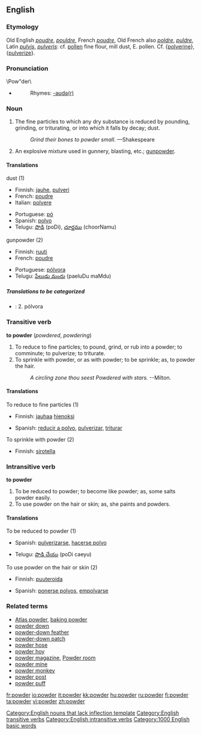 ==English==
{{wikipedia}}
===Etymology===
Old English ''[[poudre]]'', ''[[pouldre]]'', French ''[[poudre]]'', Old French also ''[[poldre]]'', ''[[puldre]]'', Latin ''[[pulvis]]'', ''[[pulveris]]'': cf. [[pollen]] fine flour, mill dust, E. pollen. Cf. {[[polverine]]}, {[[pulverize]]}.

===Pronunciation===
\Pow"der\

*{{audio|en-us-powder.ogg|Audio (US)}}
*:Rhymes: [[Rhymes:English:-aʊdə(r)|-aʊdə(r)]]

===Noun===
{{en-noun}}

# The fine particles to which any dry substance is reduced by pounding, grinding, or triturating, or into which it falls by decay; dust.
#:''Grind their bones to powder small.''  &mdash;Shakespeare
# An explosive mixture used in gunnery, blasting, etc.; [[gunpowder]].

====Translations====
;dust (1)
{{top}}
*Finnish: [[jauhe]], [[pulveri]]
*French: [[poudre]] {{m}}
*Italian: [[polvere]]
{{mid}}
*Portuguese: [[pó]] {{m}}
*Spanish: [[polvo]]
*Telugu: [[పొడి]] (poDi), [[చూర్ణము]] (choorNamu)
{{bottom}}

;gunpowder (2)
{{top}}
*Finnish: [[ruuti]]
*French: [[poudre]] {{m}}
{{mid}}
*Portuguese: [[pólvora]] {{f}}
*Telugu: [[పేలుడు మందు]] (paeluDu maMdu)
{{bottom}}

=====Translations to be categorized=====
{{checktrans}}

*{{ttbc|Spanish}}: 2. pólvora

===Transitive verb===
'''to powder''' (''powdered'', ''powdering'')

# To reduce to fine particles; to pound, grind, or rub into a powder; to comminute; to pulverize; to triturate.
# To sprinkle with powder, or as with powder; to be sprinkle; as, to powder the hair.
#:''A circling zone thou seest Powdered with stars.'' --Milton.

====Translations====
;To reduce to fine particles (1)
{{top}}
*Finnish: [[jauhaa]] [[hieno|hienoksi]]
{{mid}}
*Spanish: [[reducir a polvo]], [[pulverizar]], [[triturar]]
{{bottom}}

;To sprinkle with powder (2)
{{top}}
*Finnish: [[sirotella]]
{{mid}}
{{bottom}}

===Intransitive verb===
'''to powder'''
# To be reduced to powder; to become like powder; as, some salts powder easily.
# To use powder on the hair or skin; as, she paints and powders.

====Translations====
;To be reduced to powder (1)
{{top}}
*Spanish: [[pulverizarse]], [[hacerse polvo]]
{{mid}}
*Telugu: [[పొడి చేయు]] (poDi caeyu)
{{bottom}}

;To use powder on the hair or skin (2)
{{top}}
*Finnish: [[puuteroida]]
{{mid}}
*Spanish: [[ponerse polvos]], [[empolvarse]]
{{bottom}}

===Related terms===
*[[Atlas powder]], [[baking powder]]
*[[powder down]]
*[[powder-down feather]]
*[[powder-down patch]]
*[[powder hose]]
*[[powder hoy]]
*[[powder magazine]], [[Powder room]]
*[[powder mine]]
*[[powder monkey]]
*[[powder post]]
*[[powder puff]]

[[Category:English nouns that lack inflection template]]
[[Category:English transitive verbs]]
[[Category:English intransitive verbs]]
[[Category:1000 English basic words]]

[[fr:powder]]
[[io:powder]]
[[it:powder]]
[[kk:powder]]
[[hu:powder]]
[[ru:powder]]
[[fi:powder]]
[[ta:powder]]
[[vi:powder]]
[[zh:powder]]